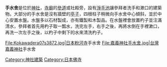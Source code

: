 {{Japanese|japanese=手水舍|kana=ちょうずや|romaji=Chōzuya}}
{{Commonscat|Chōzuya}}
'''手水舍'''是位於[[神社|神社]]，[[寺廟|寺廟]]的[[參道|參道]]或社殿旁，設有[[淨手池|淨手池]]讓參拜者洗手和漱口的建築物。大部分的手水舍是沒有牆壁的[[亭子|亭子]]，四根柱子稍微向手水舍中心傾斜，並於中心安置水盤。水盤多以石材製成，亦有鐵製和木製品。在水盤裡會放置杓子並注滿清水，參拜者首先用杓子取一瓢水，洗完左手，右手之後，再將水倒在手裡漱口，再洗一次左手之後，以杓子中剩下的水來清洗杓子。

<gallery>
File:Kokawadera07s3872.jpg|日本[[粉河寺|粉河寺]]手水舍
File:嘉義神社手水舍.jpg|台灣[[嘉義神社|嘉義神社]]手水舍
</gallery>

{{日式建築元素}}
{{Authority control}}

[[Category:神社建築|Category:神社建築]]
[[Category:日本佛寺|Category:日本佛寺]]